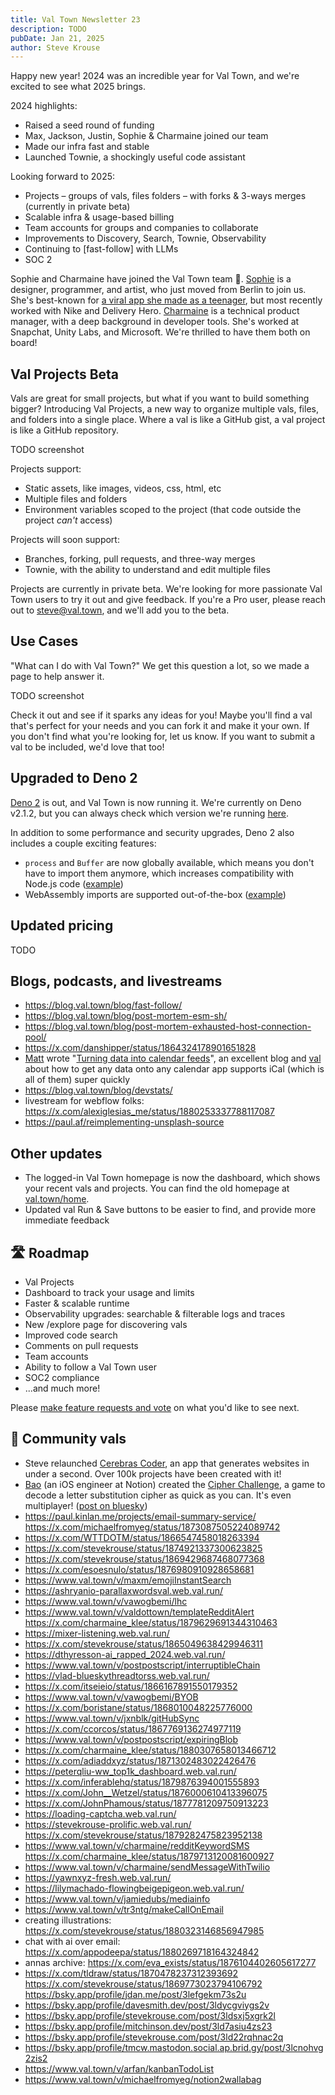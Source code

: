 ```yaml
---
title: Val Town Newsletter 23
description: TODO
pubDate: Jan 21, 2025
author: Steve Krouse
---
```



Happy new year! 2024 was an incredible year for Val Town, and we're excited to see what 2025 brings.

2024 highlights:

- Raised a seed round of funding
- Max, Jackson, Justin, Sophie & Charmaine joined our team
- Made our infra fast and stable
- Launched Townie, a shockingly useful code assistant

Looking forward to 2025:

- Projects – groups of vals, files folders – with forks & 3-ways merges (currently in private beta)
- Scalable infra & usage-based billing
- Team accounts for groups and companies to collaborate
- Improvements to Discovery, Search, Townie, Observability
- Continuing to [fast-follow] with LLMs
- SOC 2

Sophie and Charmaine have joined the Val Town team 🥳. [Sophie](https://sophiehouser.com/)
is a designer, programmer, and artist, who just moved from Berlin to join us. She's
best-known for [a viral app she made as a teenager](https://sophiehouser.com/tampon-run-), but most recently worked with Nike and Delivery Hero. [Charmaine](https://www.charmaineklee.com/)
is a technical product manager, with a deep background in developer tools. She's worked at
Snapchat, Unity Labs, and Microsoft. We're thrilled to have them both on board!

## Val Projects Beta

Vals are great for small projects, but what if you want to build something bigger? Introducing Val Projects, a new way to organize multiple vals, files, and folders into a single place. Where a val is like a GitHub gist, a val project is like a GitHub repository.

TODO screenshot

Projects support:

- Static assets, like images, videos, css, html, etc
- Multiple files and folders
- Environment variables scoped to the project (that code outside the project _can't_ access)

Projects will soon support:

- Branches, forking, pull requests, and three-way merges
- Townie, with the ability to understand and edit multiple files

Projects are currently in private beta. We're looking for more passionate Val Town users to try it out and give feedback. If you're a Pro user, please reach out to steve@val.town, and we'll add you to the beta.

## Use Cases

"What can I do with Val Town?" We get this question a lot, so we made a page to help answer it.

TODO screenshot

Check it out and see if it sparks any ideas for you! Maybe you'll find a val that's perfect for your needs and you can fork it and make it your own. If you don't find what you're looking for, let us know. If you want to submit a val to be included, we'd love that too!

## Upgraded to Deno 2

[Deno 2](https://deno.com/blog/v2.0) is out, and Val Town is now running it. We're currently on Deno v2.1.2, but you can always check which version we're running [here](https://www.val.town/v/std/deno_version).

In addition to some performance and security upgrades, Deno 2 also includes a couple exciting features:

- `process` and `Buffer` are now globally available, which means you don't have to import them anymore, which increases compatibility with Node.js code ([example](https://www.val.town/v/stevekrouse/processBufferDeno2Example))
- WebAssembly imports are supported out-of-the-box ([example](https://www.val.town/v/just_be/deno2wasmExample))

## Updated pricing

TODO

## Blogs, podcasts, and livestreams

- https://blog.val.town/blog/fast-follow/
- https://blog.val.town/blog/post-mortem-esm-sh/
- https://blog.val.town/blog/post-mortem-exhausted-host-connection-pool/
- https://x.com/danshipper/status/1864324178901651828
- [Matt](https://www.val.town/u/mattrossman) wrote "[Turning data into calendar feeds](https://mattrossman.com/2025/01/06/turning-data-into-calendar-feeds)", an excellent blog and [val](https://www.val.town/v/mattrossman/turningDataIntoCalendarFeeds) about how to get any data onto any calendar app supports iCal (which is all of them) super quickly
- https://blog.val.town/blog/devstats/
- livestream for webflow folks: https://x.com/alexiglesias_me/status/1880253337788117087
- https://paul.af/reimplementing-unsplash-source

## Other updates

- The logged-in Val Town homepage is now the dashboard, which shows your recent vals and projects. You can find the old homepage at [val.town/home](https://www.val.town/home).
- Updated val Run & Save buttons to be easier to find, and provide more immediate feedback

## 🛣️ Roadmap

- Val Projects
- Dashboard to track your usage and limits
- Faster & scalable runtime
- Observability upgrades: searchable & filterable logs and traces
- New /explore page for discovering vals
- Improved code search
- Comments on pull requests
- Team accounts
- Ability to follow a Val Town user
- SOC2 compliance
- ...and much more!

Please [make feature requests and vote](https://github.com/val-town/val-town-product/discussions?discussions) on what you'd like to see next.

## 🌟 Community vals

- Steve relaunched [Cerebras Coder](https://www.val.town/v/stevekrouse/cerebras_coder), an app that generates websites in under a second. Over 100k projects have been created with it!
- [Bao](https://www.val.town/u/bao) (an iOS engineer at Notion) created the [Cipher Challenge](https://www.val.town/v/bao/cipher), a game to decode a letter substitution cipher as quick as you can. It's even multiplayer! ([post on bluesky](https://bsky.app/profile/baolei.org/post/3leqdekcylk2g))
- https://paul.kinlan.me/projects/email-summary-service/
  https://x.com/michaelfromyeg/status/1873087505224089742
- https://x.com/WTTDOTM/status/1866547458018263394
- https://x.com/stevekrouse/status/1874921337300623825
- https://x.com/stevekrouse/status/1869429687468077368
- https://x.com/esoesnulo/status/1876980910928658681
- https://www.val.town/v/maxm/emojiInstantSearch
- https://ashryanio-parallaxwordsval.web.val.run/
- https://www.val.town/v/vawogbemi/lhc
- https://www.val.town/v/valdottown/templateRedditAlert https://x.com/charmaine_klee/status/1879629691344310463
- https://mixer-listening.web.val.run/
- https://x.com/stevekrouse/status/1865049638429946311
- https://dthyresson-ai_rapped_2024.web.val.run/
- https://www.val.town/v/postpostscript/interruptibleChain
- https://vlad-blueskythreadtorss.web.val.run/
- https://x.com/itseieio/status/1866167891550179352
- https://www.val.town/v/vawogbemi/BYOB
- https://x.com/boristane/status/1868010048225776000
- https://www.val.town/v/jxnblk/gitHubSync
- https://x.com/ccorcos/status/1867769136274977119
- https://www.val.town/v/postpostscript/expiringBlob
- https://x.com/charmaine_klee/status/1880307658013466712
- https://x.com/adiaddxyz/status/1871302483022426476
- https://peterqliu-ww_top1k_dashboard.web.val.run/
- https://x.com/inferablehq/status/1879876394001555893
- https://x.com/John__Wetzel/status/1876000610413396075
- https://x.com/JohnPhamous/status/1877781209750913223
- https://loading-captcha.web.val.run/
- https://stevekrouse-prolific.web.val.run/ https://x.com/stevekrouse/status/1879282475823952138
- https://www.val.town/v/charmaine/redditKeywordSMS https://x.com/charmaine_klee/status/1879713120081600927
- https://www.val.town/v/charmaine/sendMessageWithTwilio
- https://yawnxyz-fresh.web.val.run/
- https://lilymachado-flowingbeigepigeon.web.val.run/
- https://www.val.town/v/jamiedubs/mediainfo
- https://www.val.town/v/tr3ntg/makeCallOnEmail
- creating illustrations: https://x.com/stevekrouse/status/1880323146856947985
- chat with ai over email: https://x.com/appodeepa/status/1880269718164324842
- annas archive: https://x.com/eva_exists/status/1876104402605617277
- https://x.com/tldraw/status/1870478237312393692 https://x.com/stevekrouse/status/1869773023794106792 https://bsky.app/profile/jdan.me/post/3lefgekm73s2u
- https://bsky.app/profile/davesmith.dev/post/3ldycgviygs2v
- https://bsky.app/profile/stevekrouse.com/post/3ldsxj5xgrk2l
- https://bsky.app/profile/mitchinson.dev/post/3ld7asiu4zs23
- https://bsky.app/profile/stevekrouse.com/post/3ld22rqhnac2q
- https://bsky.app/profile/tmcw.mastodon.social.ap.brid.gy/post/3lcnohvg2zis2
- https://www.val.town/v/arfan/kanbanTodoList
- https://www.val.town/v/michaelfromyeg/notion2wallabag
